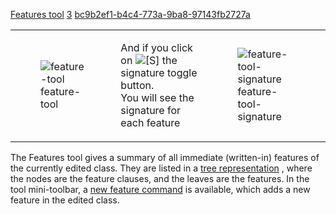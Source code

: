 [[Property:title|Features tool]]
[[Property:weight|3]]
[[Property:uuid|bc9b2ef1-b4c4-773a-9ba8-97143fb2727a]]
{| border="0" 
|- 
|   [[Image:feature-tool]]  
|  
And if you click on  [[Image:feature-tool-signature-button|[S]]]  the signature toggle button. <br/>
You will see the signature for each feature 

|   [[Image:feature-tool-signature]]  
|}
The Features tool gives a summary of all immediate (written-in) features of the currently edited class. They are listed in a [[Feature tree|tree representation]] , where the nodes are the feature clauses, and the leaves are the features. 
In the tool mini-toolbar, a [[New feature command|new feature command]]  is available, which adds a new feature in the edited class. 

